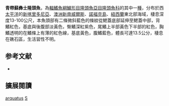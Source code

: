 {{Speciesbox
| image = 
| image_width = 250px
| status = LC
| status_system = IUCN3.1
| genus = Suezichthys
| species = arquatus
| authority = [[Randall|Randall]], 1985
| synonyms = 
}}

'''青帶蘇彝士隆頭魚'''，為[[輻鰭魚綱|輻鰭魚綱]][[鱸形目|鱸形目]][[隆頭魚亞目|隆頭魚亞目]][[隆頭魚科|隆頭魚科]]的其中一[[種|種]]，分布於西[[太平洋|太平洋]]的[[新喀里多尼亞|新喀里多尼亞]]、[[澳洲|澳洲]][[新南威爾斯|新南威爾斯]]、[[諾福克島|諾福克島]]、[[紐西蘭|紐西蘭]]東北部海域，棲息深度13-100公尺，本魚頭部有二條微斜藍色的條紋從鰓蓋底部延伸至鰓蓋中部，背鰭紅色，基底與後腹部淡黃色，臀鰭深紅紫色，尾鰭上半部黃色下半部的紅色，胸鰭透明的在鰭條上有薄的紅色線，基底黃色，腹鰭藍色，體長可達13.5公分，棲息在礁石區，生活習性不明。

== 参考文献 ==
*{{FishBase_species|genus=Suezichthys|species=arquatus|year=2013|month=8}}

== 擴展閱讀 ==
{{refbegin}}
{{wikispecies-inline|Suezichthys arquatus|青帶蘇彝士隆頭魚}}
{{refend}}

{{taxonbar}}

[[Category:蘇彝士隆頭魚屬|arquatus]]
[[Category:1985年描述的魚類|S]]


{{鱸形目小作品}}